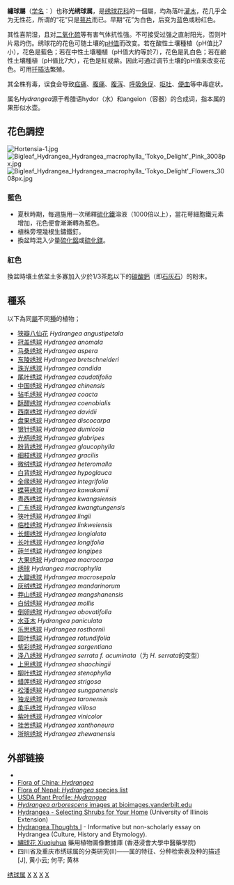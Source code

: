 {{Automatic taxobox
| taxon = Hydrangea
| image = Hortensia June 2008-1.jpg
| image_caption = [[八仙花|八仙花]]（''Hydrangea macrophylla''）
| authority = [[卡尔·林奈|L.]], 1753
| subdivision_ranks = 种
| subdivision = 参见本文
}}

'''繡球屬'''（[[学名|学名]]：''{{lang|la|Hydrangea}}''）也称'''光绣球属'''，是[[绣球花科|绣球花科]]的一個屬，均為落叶[[灌木|灌木]]，花几乎全为无性花，所谓的“花”只是[[萼片|萼片]]而已。早期“花”为白色，后变为蓝色或粉红色。

其性喜阴湿，且对[[二氧化硫|二氧化硫]]等有害气体抗性强。不可接受过强之直射阳光，否则叶片易灼伤。绣球花的花色可随土壤的[[pH值|pH值]]而改变。若在酸性土壤種植（pH值比7小），花色是藍色；若在中性土壤種植（pH值大約等於7），花色是乳白色；若在鹼性土壤種植（pH值比7大），花色是紅或紫。因此可通过调节土壤的pH值来改变花色。可用[[扦插法|扦插法]]繁殖。

其全株有毒，误食会导致[[疝痛|疝痛]]、[[腹痛|腹痛]]、[[腹泻|腹泻]]、[[呼吸急促|呼吸急促]]、[[呕吐|呕吐]]、[[便血|便血]]等中毒症状。

属名''Hydrangea''源于希腊语hydor（水）和angeion（容器）的合成词，指本属的果形似水壶。

== 花色調控 ==
[[File:Hortensia-1.jpg|right]]
[[File:Bigleaf_Hydrangea_Hydrangea_macrophylla_'Tokyo_Delight'_Pink_3008px.jpg|right]]
[[File:Bigleaf_Hydrangea_Hydrangea_macrophylla_'Tokyo_Delight'_Flowers_3008px.jpg|right]]
=== 藍色 ===
* 夏秋時期，每週施用一次稀釋[[硫化鐵|硫化鐵]]溶液（1000倍以上），當花萼細胞鐵元素增加，花色便會漸漸轉為藍色。
* 植株旁埋幾根生鏽鐵釘。
* 換盆時混入少量[[硫化鋁|硫化鋁]]或[[硫化鎂|硫化鎂]]。

=== 紅色 ===
換盆時壤土依盆土多寡加入少於1/3茶匙以下的[[碳酸鈣|碳酸鈣]]（即[[石灰石|石灰石]]）的粉末。

== 種系 ==
以下為同[[屬|屬]]不同[[物種|種]]的植物；
*[[狭瓣八仙花|狭瓣八仙花]] ''Hydrangea angustipetala''
*[[冠盖绣球|冠盖绣球]] ''Hydrangea anomala''
*[[马桑绣球|马桑绣球]] ''Hydrangea aspera''
*[[东陵绣球|东陵绣球]] ''Hydrangea bretschneideri''
*[[珠光绣球|珠光绣球]] ''Hydrangea candida''
*[[尾叶绣球|尾叶绣球]] ''Hydrangea caudatifolia''
*[[中国绣球|中国绣球]] ''Hydrangea chinensis''
*[[毡毛绣球|毡毛绣球]] ''Hydrangea coacta''
*[[酥醪绣球|酥醪绣球]] ''Hydrangea coenobialis''
*[[西南绣球|西南绣球]] ''Hydrangea davidii''
*[[盘果绣球|盘果绣球]] ''Hydrangea discocarpa''
*[[银针绣球|银针绣球]] ''Hydrangea dumicola''
*[[光柄绣球|光柄绣球]] ''Hydrangea glabripes''
*[[粉背绣球|粉背绣球]] ''Hydrangea glaucophylla''
*[[细枝绣球|细枝绣球]] ''Hydrangea gracilis''
*[[微绒绣球|微绒绣球]] ''Hydrangea heteromalla''
*[[白背绣球|白背绣球]] ''Hydrangea hypoglauca''
*[[全缘绣球|全缘绣球]] ''Hydrangea integrifolia''
*[[蝶萼绣球|蝶萼绣球]] ''Hydrangea kawakamii''
*[[粤西绣球|粤西绣球]] ''Hydrangea kwangsiensis''
*[[广东绣球|广东绣球]] ''Hydrangea kwangtungensis''
*[[狭叶绣球|狭叶绣球]] ''Hydrangea lingii''
*[[临桂绣球|临桂绣球]] ''Hydrangea linkweiensis''
*[[长翅绣球|长翅绣球]] ''Hydrangea longialata''
*[[长叶绣球|长叶绣球]] ''Hydrangea longifolia''
*[[莼兰绣球|莼兰绣球]] ''Hydrangea longipes''
*[[大果绣球|大果绣球]] ''Hydrangea macrocarpa''
*[[绣球_(植物)|绣球]] ''Hydrangea macrophylla''
*[[大瓣绣球|大瓣绣球]] ''Hydrangea macrosepala''
*[[灰绒绣球|灰绒绣球]] ''Hydrangea mandarinorum''
*[[莽山绣球|莽山绣球]] ''Hydrangea mangshanensis''
*[[白绒绣球|白绒绣球]] ''Hydrangea mollis''
*[[倒卵绣球|倒卵绣球]] ''Hydrangea obovatifolia''
*[[水亚木|水亚木]] ''Hydrangea paniculata''
*[[乐思绣球|乐思绣球]] ''Hydrangea rosthornii''
*[[圆叶绣球|圆叶绣球]] ''Hydrangea rotundifolia''
*[[紫彩绣球|紫彩绣球]] ''Hydrangea sargentiana''
*[[泽八绣球|泽八绣球]] ''Hydrangea serrata f. acuminata''（为 ''H. serrata''的变型）
*[[上思绣球|上思绣球]] ''Hydrangea shaochingii''
*[[柳叶绣球|柳叶绣球]] ''Hydrangea stenophylla''
*[[蜡莲绣球|蜡莲绣球]] ''Hydrangea strigosa''
*[[松潘绣球|松潘绣球]] ''Hydrangea sungpanensis''
*[[独龙绣球|独龙绣球]] ''Hydrangea taronensis''
*[[柔毛绣球|柔毛绣球]] ''Hydrangea villosa''
*[[紫叶绣球|紫叶绣球]] ''Hydrangea vinicolor''
*[[挂苦绣球|挂苦绣球]] ''Hydrangea xanthoneura''
*[[浙皖绣球|浙皖绣球]] ''Hydrangea zhewanensis''

== 外部链接 ==
*{{zh-hans}}{{CVH|Hydrangea}}
* [http://www.efloras.org/florataxon.aspx?flora_id=2&taxon_id=115977 Flora of China: ''Hydrangea''] {{Wayback|url=http://www.efloras.org/florataxon.aspx?flora_id=2&taxon_id=115977 |date=20210112015337 }}
* [http://www.efloras.org/florataxon.aspx?flora_id=110&taxon_id=115977 Flora of Nepal: ''Hydrangea'' species list] {{Wayback|url=http://www.efloras.org/florataxon.aspx?flora_id=110&taxon_id=115977 |date=20181215222230 }}
* [http://plants.usda.gov/java/profile?symbol=HYDRA USDA Plant Profile: ''Hydrangea''] {{Wayback|url=http://plants.usda.gov/java/profile?symbol=HYDRA |date=20130507043411 }}
* [https://web.archive.org/web/20070715101339/http://www.cas.vanderbilt.edu/bioimages/species/frame/hyar.htm ''Hydrangea arborescens'' images at bioimages.vanderbilt.edu]
* [https://web.archive.org/web/20081209052446/http://www.urbanext.uiuc.edu/shrubselector/search_results.cfm?q=hydrangea Hydrangea - Selecting Shrubs for Your Home] (University of Illinois Extension)
* [https://web.archive.org/web/20070927110701/http://lakecounty.typepad.com/life_in_lake_county/2007/07/hydrangea-thoug.html Hydrangea Thoughts I] - Informative but non-scholarly essay on Hydrangea (Culture, History and Etymology).
* [http://libproject.hkbu.edu.hk/was40/detail?lang=ch&channelid=1288&searchword=herb_id=D00941 繡球花 Xiuqiuhua] {{Wayback|url=http://libproject.hkbu.edu.hk/was40/detail?lang=ch&channelid=1288&searchword=herb_id=D00941 |date=20160304083954 }} 藥用植物圖像數據庫 (香港浸會大學中醫藥學院) {{zh-hant}}{{en}}
* 四川省及重庆市绣球属的分类研究(II)——属的特征、分种检索表及种的描述 [J], 黄小云;  何平;  黄林

{{Commons|Hydrangea}}
{{Taxonbar|from=Q155997}}

[[Category:绣球属|]]
[[Category:绣球花科|X]]
[[Category:花|X]]
[[Category:有毒植物|X]]
[[Category:_1753年描述的分类群|X]]